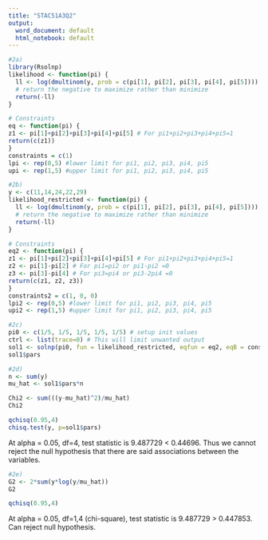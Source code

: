 ```yaml
---
title: "STAC51A3Q2"
output:
  word_document: default
  html_notebook: default
---
```

```r
#2a)
library(Rsolnp)
likelihood <- function(pi) {
  ll <- log(dmultinom(y, prob = c(pi[1], pi[2], pi[3], pi[4], pi[5])))
  # return the negative to maximize rather than minimize
  return(-ll)
}

# Constraints
eq <- function(pi) {
z1 <- pi[1]+pi[2]+pi[3]+pi[4]+pi[5] # For pi1+pi2+pi3+pi4+pi5=1
return(c(z1))
}
constraints = c(1)
lpi <- rep(0,5) #lower limit for pi1, pi2, pi3, pi4, pi5
upi <- rep(1,5) #upper limit for pi1, pi2, pi3, pi4, pi5
```

```r
#2b)
y <- c(11,14,24,22,29)
likelihood_restricted <- function(pi) {
  ll <- log(dmultinom(y, prob = c(pi[1], pi[2], pi[3], pi[4], pi[5])))
  # return the negative to maximize rather than minimize
  return(-ll)
}

# Constraints
eq2 <- function(pi) {
z1 <- pi[1]+pi[2]+pi[3]+pi[4]+pi[5] # For pi1+pi2+pi3+pi4+pi5=1
z2 <- pi[1]-pi[2] # For pi1=pi2 or pi1-pi2 =0
z3 <- pi[3]-pi[4] # For pi3=pi4 or pi3-2pi4 =0
return(c(z1, z2, z3))
}
constraints2 = c(1, 0, 0)
lpi2 <- rep(0,5) #lower limit for pi1, pi2, pi3, pi4, pi5
upi2 <- rep(1,5) #upper limit for pi1, pi2, pi3, pi4, pi5
```

```r
#2c)
pi0 <- c(1/5, 1/5, 1/5, 1/5, 1/5) # setup init values
ctrl <- list(trace=0) # This will limit unwanted output
sol1 <- solnp(pi0, fun = likelihood_restricted, eqfun = eq2, eqB = constraints2, LB=lpi2, UB=upi2, control=ctrl)
sol1$pars
```

```r
#2d)
n <- sum(y)
mu_hat <- sol1$pars*n

Chi2 <- sum(((y-mu_hat)^2)/mu_hat)
Chi2

qchisq(0.95,4)
chisq.test(y, p=sol1$pars)
```
At alpha = 0.05, df=4, test statistic is 9.487729 < 0.44696. Thus we cannot reject the null hypothesis that there are said associations between the variables.

```r
#2e)
G2 <- 2*sum(y*log(y/mu_hat))
G2

qchisq(0.95,4)
```
At alpha = 0.05, df=1,4 (chi-square), test statistic is 9.487729 > 0.447853. Can reject null hypothesis.


